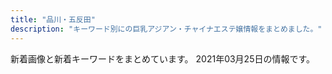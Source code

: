 ```yaml
---
title: "品川・五反田"
description: "キーワード別にの巨乳アジアン・チャイナエステ嬢情報をまとめました。"
---
```


新着画像と新着キーワードをまとめています。
2021年03月25日の情報です。

<DmmAffiliateIns />
<KeywordTable
  shops={
    [
    {
        "keywords": {},
        "img_links": [
            "http://hanagoromo.work/int2.jpg",
            "http://hanagoromo.work/yumi1.jpg",
            "http://hanagoromo.work/eri.jpg",
            "http://hanagoromo.work/tina.jpg",
            "http://hanagoromo.work/staff_t.jpg",
            "http://hanagoromo.work/hitomi2.jpg",
            "http://hanagoromo.work/rina2.jpeg",
            "http://hanagoromo.work/miyuki.jpg",
            "http://hanagoromo.work/nana2.jpg",
            "http://hanagoromo.work/mio.jpg",
            "http://hanagoromo.work/hitomi1.jpg",
            "http://hanagoromo.work/sayaka.jpg",
            "http://hanagoromo.work/yumi.jpg",
            "http://hanagoromo.work/b1.jpg",
            "http://hanagoromo.work/main_top.jpg",
            "http://hanagoromo.work/yuyu.jpg",
            "http://hanagoromo.work/rina1.jpeg",
            "http://hanagoromo.work/6.jpg",
            "http://hanagoromo.work/nana1.jpg",
            "http://hanagoromo.work/yuna1.jpg",
            "http://hanagoromo.work/miyuki1.jpg",
            "http://hanagoromo.work/mio2.jpg",
            "http://hanagoromo.work/interior_t.jpg",
            "http://hanagoromo.work/s1.png",
            "http://hanagoromo.work/b3.jpg",
            "http://hanagoromo.work/4.jpg",
            "http://hanagoromo.work/rie1.jpg",
            "http://hanagoromo.work/yuna2.jpg",
            "http://hanagoromo.work/head.jpg",
            "http://hanagoromo.work/1.jpg",
            "http://hanagoromo.work/interior1.jpg",
            "http://hanagoromo.work/yuki.jpg",
            "http://hanagoromo.work/ta.png",
            "http://hanagoromo.work/nana.jpg",
            "http://hanagoromo.work/3.jpg",
            "http://hanagoromo.work/hitomi.jpg",
            "http://hanagoromo.work/2.jpg",
            "http://hanagoromo.work/b2.jpg",
            "http://hanagoromo.work/tina2.jpg",
            "http://hanagoromo.work/112.jpg",
            "http://hanagoromo.work/mio1.jpg",
            "http://hanagoromo.work/ai2.jpg",
            "http://hanagoromo.work/mens-esthe1.png",
            "http://hanagoromo.work/ai3.jpg",
            "http://hanagoromo.work/sys.jpg"
        ],
        "url": "http://hanagoromo.work/",
        "name": "\u82b1\u8863",
        "station": "JR\u4e94\u53cd\u7530\u99c5"
    },
    {
        "img_links": [],
        "station": "JR\u54c1\u5ddd\u99c5\u9ad8\u8f2a\u53e3",
        "url": "http://f-aroma.info/",
        "name": "\u30d5\u30ed\u30fc\u30e9",
        "keywords": {}
    },
    {
        "station": "JR\u4e94\u53cd\u7530\u99c5\u897f\u53e3",
        "img_links": [
            "http://es-mirei.com/staffPhoto/b20170728165256.jpg",
            "http://es-mirei.com/images/store/04.jpg",
            "http://es-mirei.com/staffPhoto/s20180209180323.jpg",
            "http://es-mirei.com/images/s3Slider1Images/01.jpg",
            "http://es-mirei.com/images/store/06.jpg",
            "http://es-mirei.com/staffPhoto/b20170911152114.jpg",
            "http://es-mirei.com/staffPhoto/s20170908125528.jpg",
            "http://es-mirei.com/staffPhoto/b20180613122502.jpg",
            "http://es-mirei.com/staffPhoto/s20170911152114.jpg",
            "http://es-mirei.com/staffPhoto/b20170728165536.jpg",
            "http://es-mirei.com/staffPhoto/b20170728165302.jpg",
            "http://es-mirei.com/staffPhoto/b20170908125528.jpg",
            "http://es-mirei.com/images/store/03.jpg",
            "http://es-mirei.com/images/store/02.jpg",
            "http://es-mirei.com/staffPhoto/s20180613122502.jpg",
            "http://es-mirei.com/staffPhoto/s20170728165302.jpg",
            "http://es-mirei.com/staffPhoto/s20170728165256.jpg",
            "http://es-mirei.com/images/store/05.jpg",
            "http://es-mirei.com/staffPhoto/s20170728165536.jpg",
            "http://es-mirei.com/images/returnStaffBtn.png",
            "http://es-mirei.com/staffPhoto/s20170911152129.jpg",
            "http://es-mirei.com/images/store/01.jpg",
            "http://es-mirei.com/images/noImg.jpg",
            "http://es-mirei.com/images/s3Slider1Images/02.jpg",
            "http://es-mirei.com/images/s3Slider1Images/03.jpg",
            "http://es-mirei.com/staffPhoto/b20170911152129.jpg",
            "http://es-mirei.com/staffPhoto/b20180209180323.jpg"
        ],
        "name": "\u7f8e\u4f36",
        "keywords": {
            "88": 2,
            "E": 8,
            "85": 2,
            "86": 2,
            "87": 4
        },
        "url": "http://es-mirei.com/"
    },
    {
        "img_links": [
            "http://www.kouroku-este.com/img/staff/fff/s-fff2.jpg",
            "http://www.kouroku-este.com/img/menu/info_r.jpg",
            "http://www.kouroku-este.com/img/staff/eee/s-eee2.jpg",
            "http://www.kouroku-este.com/img/staff/ccc/ccc2.jpg",
            "http://www.kouroku-este.com/img/system/service01.jpg",
            "http://www.kouroku-este.com/img/staff/aaa/aaa1.jpg",
            "http://www.kouroku-este.com/img/staff/aaa/aaa2.jpg",
            "http://www.kouroku-este.com/img/staff/ccc/ccc1.jpg",
            "http://www.kouroku-este.com/img/staff/fff/s-fff1.jpg",
            "http://www.kouroku-este.com/img/staff/bbb/bbb1.jpg",
            "http://www.kouroku-este.com/img/system/service02.jpg",
            "http://www.kouroku-este.com/img/staff/eee/s-eee1.jpg",
            "http://www.kouroku-este.com/img/top/listmark1.png",
            "http://www.kouroku-este.com/img/staff/ggg/ggg1.jpg"
        ],
        "url": "http://www.kouroku-este.com/",
        "station": "JR\u54c1\u5ddd\u99c5\u9ad8\u8f2a\u53e3",
        "keywords": {
            "C": 15
        },
        "name": "\u5eb7\u7984"
    },
    {
        "station": "JR\u4e94\u53cd\u7530\u99c5\u6771\u53e3",
        "name": "\u3072\u307e\u308f\u308a",
        "img_links": [
            "http://www.kenkou-house.info/img/s1.jpg",
            "http://www.kenkou-house.info/img/m2.png",
            "http://www.kenkou-house.info/img/s16.jpg",
            "http://www.kenkou-house.info/img/m7.png",
            "http://www.kenkou-house.info/img/s21.jpg",
            "http://www.kenkou-house.info/img/m4.png",
            "http://www.kenkou-house.info/img/s22.jpg",
            "http://www.kenkou-house.info/img/door.png",
            "http://www.kenkou-house.info/img/s4.jpg",
            "http://www.kenkou-house.info/img/s.png",
            "http://www.kenkou-house.info/img/s17.jpg",
            "http://www.kenkou-house.info/img/Himawari_200_40.png",
            "http://www.kenkou-house.info/img/m6.png",
            "http://www.kenkou-house.info/img/s20.jpg",
            "http://www.kenkou-house.info/img/Himawari_468_60.png",
            "http://www.kenkou-house.info/img/s91.jpg",
            "http://www.kenkou-house.info/img/play.png",
            "http://www.kenkou-house.info/img/bottmo-ritght.png",
            "http://www.kenkou-house.info/img/Himawari_88_31.png",
            "http://www.kenkou-house.info/img/s14.jpg",
            "http://www.kenkou-house.info/img/s13.jpg",
            "http://www.kenkou-house.info/img/m5.png",
            "http://www.kenkou-house.info/img/s33.jpg",
            "http://www.kenkou-house.info/img/body-.png",
            "http://www.kenkou-house.info/img/bottmo-left.png",
            "http://www.kenkou-house.info/img/m8.png",
            "http://www.kenkou-house.info/img/s7.jpg",
            "http://www.kenkou-house.info/img/m1.png",
            "http://www.kenkou-house.info/img/s11.jpg",
            "http://www.kenkou-house.info/img/Himawari_160_45.png",
            "http://www.kenkou-house.info/img/s12.jpg",
            "http://www.kenkou-house.info/img/head.png",
            "http://www.kenkou-house.info/img/s15.jpg",
            "http://www.kenkou-house.info/img/s61.jpg",
            "http://www.kenkou-house.info/img/m3.png"
        ],
        "keywords": {
            "C": 8
        },
        "url": "http://www.kenkou-house.info/"
    },
    {
        "station": "JR\u4e94\u53cd\u7530\u99c5\u897f\u53e3",
        "keywords": {},
        "img_links": [
            "https://tsukiwa.info/img/pickupGirl.png",
            "https://tsukiwa.info/img/staff/sara241.jpg",
            "https://tsukiwa.info/img/QRcode.png",
            "https://tsukiwa.info/img/staff/no_image.jpg",
            "https://tsukiwa.info/img/staff_top/20201219_2.jpg",
            "https://tsukiwa.info/img/akusesu-top0.jpg",
            "https://tsukiwa.info/img/staff/rumi04.jpg",
            "https://tsukiwa.info/img/staff/sara244.jpg",
            "https://tsukiwa.info/img/staff/mimi01.jpg",
            "https://tsukiwa.info/img/staff/yuri001.jpg",
            "https://tsukiwa.info/img/news3.png",
            "https://tsukiwa.info/img/bar_gallery.png",
            "https://www.a-side.com/ad/koko/include/banner/koko_200x40.png",
            "https://tsukiwa.info/img/staff/75307587-4A46-4F15-A25F-82452D8FC90A.jpeg",
            "https://tsukiwa.info/img/staff/sara243.jpg",
            "https://tsukiwa.info/img/bar_profile.png",
            "https://tsukiwa.info/img/event/camp03.jpg",
            "https://tsukiwa.info/img/staff/koko3.jpg",
            "https://tsukiwa.info/img/staff/1B18DB0C-4C76-4A8F-972F-C1207E0FEBD1.jpeg",
            "https://tsukiwa.info/img/bar_staff.png",
            "https://tsukiwa.info/img/staff/5B1348C8-81C8-4A36-8AF4-201F525E98EC.jpeg",
            "https://tsukiwa.info/img/staff_top/20201219_1.jpg",
            "https://tsukiwa.info/img/news1.png",
            "https://tsukiwa.info/img/staff/aya2101.jpg",
            "https://tsukiwa.info/img/top_map.jpg",
            "https://tsukiwa.info/img/event/20210128.png",
            "https://tsukiwa.info/img/staff/mimi20202.jpg",
            "https://tsukiwa.info/img/staff/sara242.jpg",
            "https://tsukiwa.info/img/staff/rumi02.jpg",
            "https://tsukiwa.info/img/staff/ruru1.jpg",
            "https://tsukiwa.info/img/staff/mimi202012.jpg",
            "https://tsukiwa.info/img/staff/yuna01.jpg"
        ],
        "url": "https://tsukiwa.info/",
        "name": "\u6708\u306e\u548c"
    },
    {
        "station": "\u6238\u8d8a\u9280\u5ea7\u99c5",
        "name": "\u30e9\u30ad\u30e5\u30a2",
        "img_links": [
            "http://lacure.link/images/kiki.jpg",
            "http://lacure.link/images/r3.jpg",
            "http://lacure.link/images/g1.jpg",
            "http://lacure.link/images/s_staff.png",
            "http://lacure.link/images/top2.jpg",
            "http://lacure.link/images/gb01.png",
            "http://lacure.link/images/left3.png",
            "http://lacure.link/images/g5.jpg",
            "http://lacure.link/images/r5.jpg",
            "http://lacure.link/images/r2.jpg",
            "http://lacure.link/images/r1.jpg",
            "http://lacure.link/images/zi.png",
            "http://lacure.link/images/g3.jpg",
            "http://lacure.link/images/r4.jpg",
            "http://lacure.link/images/asali.jpg",
            "http://lacure.link/images/r6.jpg",
            "http://lacure.link/images/g6.jpg",
            "http://lacure.link/images/sayuri.jpg",
            "http://lacure.link/images/yuki.jpg",
            "http://lacure.link/images/g0.jpg",
            "http://lacure.link/images/face.png",
            "http://lacure.link/images/news.png",
            "http://lacure.link/images/g2.jpg",
            "http://lacure.link/images/s1.jpg",
            "http://lacure.link/images/kol.jpg"
        ],
        "url": "http://lacure.link/",
        "keywords": {}
    },
    {
        "keywords": {
            "84": 5,
            "86": 2,
            "E": 5,
            "G": 1,
            "87": 2,
            "C": 3,
            "90": 2,
            "88": 3,
            "D": 5
        },
        "url": "http://www.relax-fuyou.info/",
        "station": "JR\u4e94\u53cd\u7530\u99c5\u6771\u53e3",
        "img_links": [
            "http://www.relax-fuyou.info/i/img/r3.jpg",
            "http://www.relax-fuyou.info/i/img/st160.jpg",
            "http://www.relax-fuyou.info/i/img/st140.jpg",
            "http://www.relax-fuyou.info/img/st71.jpg",
            "http://www.relax-fuyou.info/i/img/sta20.jpg",
            "http://www.relax-fuyou.info/img/st72.jpg",
            "http://www.relax-fuyou.info/i/img/st181.jpg",
            "http://www.relax-fuyou.info/i/img/st11.jpg",
            "http://www.relax-fuyou.info/img/sta19.jpg",
            "http://www.relax-fuyou.info/i/img/top.jpg",
            "http://www.relax-fuyou.info/img/sta20.jpg",
            "http://www.relax-fuyou.info/i/img/r1.jpg",
            "http://www.relax-fuyou.info/img/sta18.jpg",
            "http://www.relax-fuyou.info/img/st160.jpg",
            "http://www.relax-fuyou.info/i/img/st8.jpg",
            "http://www.relax-fuyou.info/img/sta17.jpg",
            "http://www.relax-fuyou.info/img/sta15.jpg",
            "http://www.relax-fuyou.info/img/st17.jpg",
            "http://www.relax-fuyou.info/img/sta5.jpg",
            "http://www.relax-fuyou.info/img/st5.jpg",
            "http://www.relax-fuyou.info/img/st141.jpg",
            "http://www.relax-fuyou.info/img/st191.jpg",
            "http://www.relax-fuyou.info/img/st1.jpg",
            "http://www.relax-fuyou.info/img/st181.jpg",
            "http://www.relax-fuyou.info/i/img/st42.jpg",
            "http://www.relax-fuyou.info/img/st161.jpg",
            "http://www.relax-fuyou.info/i/img/st5.jpg",
            "http://www.relax-fuyou.info/img/st11.jpg",
            "http://www.relax-fuyou.info/i/img/st201.jpg",
            "http://www.relax-fuyou.info/i/img/st191.jpg",
            "http://www.relax-fuyou.info/i/img/r2.jpg",
            "http://www.relax-fuyou.info/img/st140.jpg",
            "http://www.relax-fuyou.info/i/img/st110.jpg",
            "http://www.relax-fuyou.info/img/st171.jpg",
            "http://www.relax-fuyou.info/img/st42.jpg",
            "http://www.relax-fuyou.info/img/st110.jpg",
            "http://www.relax-fuyou.info/img/st8.jpg",
            "http://www.relax-fuyou.info/img/st201.jpg",
            "http://www.relax-fuyou.info/i/img/st17.jpg",
            "http://www.relax-fuyou.info/i/img/st9.jpg",
            "http://www.relax-fuyou.info/img/st7.jpg",
            "http://www.relax-fuyou.info/img/sta1.jpg",
            "http://www.relax-fuyou.info/img/r9.jpg",
            "http://www.relax-fuyou.info/img/sta8.jpg",
            "http://www.relax-fuyou.info/img/top.jpg",
            "http://www.relax-fuyou.info/i/img/st10.jpg",
            "http://www.relax-fuyou.info/img/st41.jpg",
            "http://www.relax-fuyou.info/img/st10.jpg",
            "http://www.relax-fuyou.info/img/st150.jpg",
            "http://www.relax-fuyou.info/img/sta16.jpg"
        ],
        "name": "\u8299\u84c9\uff5e\u30d5\u30e8\u30a6\uff5e"
    },
    {
        "url": "http://www.relax-cs.com/",
        "img_links": [
            "http://www.relax-cs.com/ncss/nav/nav-003.jpg",
            "http://www.relax-cs.com/ncss/nav/nav-001.jpg",
            "http://www.relax-cs.com/ncss/tel.png",
            "http://www.relax-cs.com/ncss/staff02.jpg",
            "http://www.relax-cs.com/ncss/staff01.jpg",
            "http://www.relax-cs.com/ncss/nav/nav-002.jpg",
            "http://www.relax-cs.com/ncss/top02-left.jpg",
            "http://www.relax-cs.com/ncss/nav/nav-004.jpg",
            "http://www.relax-cs.com/ncss/top001.jpg",
            "http://www.relax-cs.com/ncss/top03.jpg",
            "http://www.relax-cs.com/ncss/nav/nav-006.jpg",
            "http://www.relax-cs.com/ncss/nav/nav-005.jpg"
        ],
        "name": "\u30ea\u30e9\u30af\u30bc\u30fc\u30b7\u30e7\u30f3\u862d",
        "keywords": {},
        "station": "JR\u4e94\u53cd\u7530\u99c5\u897f\u53e3"
    },
    {
        "url": "http://p-fly.work/",
        "name": "\u7d2b\u306e\u8776",
        "station": "JR\u4e94\u53cd\u7530\u99c5\u897f\u53e3",
        "keywords": {},
        "img_links": [
            "http://p-fly.work/images/b2.jpg",
            "http://p-fly.work/images/7.jpg",
            "http://p-fly.work/images/sys2.jpg",
            "http://p-fly.work/staff/koko.jpg",
            "http://p-fly.work/staff/yuyu.jpg",
            "http://p-fly.work/staff/mai.jpg",
            "http://p-fly.work/staff/sara.jpg",
            "http://p-fly.work/images/ac1.jpg",
            "http://p-fly.work/images/sys1.jpg",
            "http://p-fly.work/staff/yuki.jpg",
            "http://p-fly.work/images/int1.jpg",
            "http://p-fly.work/images/1.jpg",
            "http://p-fly.work/images/sys4.png",
            "http://p-fly.work/images/sys3.jpg",
            "http://p-fly.work/images/10.jpg",
            "http://p-fly.work/images/b1.jpg",
            "http://p-fly.work/img/koko1.jpg",
            "http://p-fly.work/images/int2.png",
            "http://p-fly.work/images/interior_t.png",
            "http://p-fly.work/images/mobile.jpg",
            "http://p-fly.work/images/news.jpg",
            "http://p-fly.work/images/staff_t.png",
            "http://p-fly.work/images/line.png",
            "http://p-fly.work/images/head.png",
            "http://p-fly.work/img/yuyu1.jpg",
            "http://p-fly.work/images/12.jpg",
            "http://p-fly.work/images/b3.jpg",
            "http://p-fly.work/images/tr.jpg",
            "http://p-fly.work/img/mai1.jpg",
            "http://p-fly.work/img/sara1.jpg"
        ]
    },
    {
        "station": "JR\u4e94\u53cd\u7530\u99c5\u897f\u53e3",
        "url": "http://gotanda.pepper.jp/",
        "name": "\u4e94\u53cd\u7530\u30e1\u30c7\u30a3\u30ab\u30eb\u30a8\u30f3",
        "keywords": {},
        "img_links": [
            "http://gotanda.pepper.jp/1-01.png",
            "http://gotanda.pepper.jp/m049.png",
            "http://gotanda.pepper.jp/m048.png",
            "http://gotanda.pepper.jp/gotanda001.jpg",
            "http://gotanda.pepper.jp/m173.jpg",
            "http://gotanda.pepper.jp/20151109231038834554.jpg",
            "http://gotanda.pepper.jp/m02272.jpg"
        ]
    },
    {
        "name": "\u30de\u30c3\u30b5\u30fc\u30b8\u306e\u5915\u6708",
        "keywords": {
            "C": 13
        },
        "url": "http://www.es-yuduki.com/",
        "img_links": [
            "http://www.es-yuduki.com/css/progress06.jpg",
            "http://www.es-yuduki.com/css/nav/nav-006.jpg",
            "http://www.es-yuduki.com/css/progress07.jpg",
            "http://www.es-yuduki.com/css/nav/change-004.jpg",
            "http://www.es-yuduki.com/css/nav/change-005.jpg",
            "http://www.es-yuduki.com/css/nav/nav-005.jpg",
            "http://www.es-yuduki.com/css/nav/change-001.jpg",
            "http://www.es-yuduki.com/css/kanban.jpg",
            "http://www.es-yuduki.com/css/staff03-b.jpg",
            "http://www.es-yuduki.com/css/nav/nav-007.jpg",
            "http://www.es-yuduki.com/css/nav/nav-004.jpg",
            "http://www.es-yuduki.com/css/progress08.jpg",
            "http://www.es-yuduki.com/css/main-top05.png",
            "http://www.es-yuduki.com/css/progress01.jpg",
            "http://www.es-yuduki.com/css/nav/nav-002.jpg",
            "http://www.es-yuduki.com/css/progress04.jpg",
            "http://www.es-yuduki.com/css/progress05.jpg",
            "http://www.es-yuduki.com/css/nav/nav-0003.jpg",
            "http://www.es-yuduki.com/css/nav/change-007.jpg",
            "http://www.es-yuduki.com/css/coupon003.jpg",
            "http://www.es-yuduki.com/css/staff02.jpg",
            "http://www.es-yuduki.com/css/staff03.jpg",
            "http://www.es-yuduki.com/css/staff01-b.jpg",
            "http://www.es-yuduki.com/css/nav/nav-001.jpg",
            "http://www.es-yuduki.com/css/staff00.jpg",
            "http://www.es-yuduki.com/css/progress02.jpg",
            "http://www.es-yuduki.com/css/nav/change-002.jpg",
            "http://www.es-yuduki.com/css/head.jpg",
            "http://www.es-yuduki.com/css/progress03.jpg",
            "http://www.es-yuduki.com/css/nav/change-0003.jpg",
            "http://www.es-yuduki.com/css/nav/change-006.jpg",
            "http://www.es-yuduki.com/css/staff01.jpg",
            "http://www.es-yuduki.com/css/staff02-b.jpg"
        ],
        "station": "JR\u4e94\u53cd\u7530\u99c5\u897f\u53e3"
    },
    {
        "url": "http://hi-msg.com/tonpoh/",
        "station": "JR\u4e94\u53cd\u7530\u99c5\u897f\u53e3",
        "keywords": {},
        "img_links": [
            "http://hi-msg.com/tonpoh/images/fla-3.png",
            "http://hi-msg.com/tonpoh/images/p-4.jpg",
            "http://hi-msg.com/tonpoh/images/p-7-1.jpg",
            "http://hi-msg.com/tonpoh/images/p-12-1.jpg",
            "http://hi-msg.com/tonpoh/images/s8.png",
            "http://hi-msg.com/tonpoh/images/p-8-1.jpg",
            "http://hi-msg.com/tonpoh/images/s4.jpg",
            "http://hi-msg.com/tonpoh/images/fla-1.png",
            "http://hi-msg.com/tonpoh/images/p-9.jpg",
            "http://hi-msg.com/tonpoh/images/p-10-1.jpg",
            "http://hi-msg.com/tonpoh/images/p-9-1.jpg",
            "http://hi-msg.com/tonpoh/images/p-10.jpg",
            "http://hi-msg.com/tonpoh/images/s1.png",
            "http://hi-msg.com/tonpoh/images/s9.png",
            "http://hi-msg.com/tonpoh/images/p-14.jpg",
            "http://hi-msg.com/tonpoh/images/p-11-1.jpg",
            "http://hi-msg.com/tonpoh/images/tit-sys.png",
            "http://hi-msg.com/tonpoh/images/p-6-1.jpg",
            "http://hi-msg.com/tonpoh/images/p-13.jpg",
            "http://hi-msg.com/tonpoh/images/p-0.jpg",
            "http://hi-msg.com/tonpoh/images/p-5.jpg",
            "http://hi-msg.com/tonpoh/images/s5.png",
            "http://hi-msg.com/tonpoh/images/p-14-1.jpg",
            "http://hi-msg.com/tonpoh/images/p-12.jpg",
            "http://hi-msg.com/tonpoh/images/ll.png",
            "http://hi-msg.com/tonpoh/images/p-13-1.jpg",
            "http://hi-msg.com/tonpoh/images/no.png",
            "http://hi-msg.com/tonpoh/images/p-1.jpg",
            "http://hi-msg.com/tonpoh/images/p-8.jpg",
            "http://hi-msg.com/tonpoh/images/line.png",
            "http://hi-msg.com/tonpoh/images/botton.png",
            "http://hi-msg.com/tonpoh/images/p-2.jpg",
            "http://hi-msg.com/tonpoh/images/fla.png",
            "http://hi-msg.com/tonpoh/images/tit-staff.png",
            "http://hi-msg.com/tonpoh/images/l.png",
            "http://hi-msg.com/tonpoh/images/p-7.jpg",
            "http://hi-msg.com/tonpoh/images/p-6.jpg",
            "http://hi-msg.com/tonpoh/images/s6.png",
            "http://hi-msg.com/tonpoh/images/p-11.jpg"
        ],
        "name": "\u30c8\u30f3\u30dd\u30fc"
    },
    {
        "station": "JR\u4e94\u53cd\u7530\u99c5\u897f\u53e3",
        "name": "\u7652\u3057\u30cf\u30a6\u30b9",
        "url": "https://i-house.aoaoeo.com/",
        "keywords": {},
        "img_links": []
    }
]
}
/>
<DmmAffiliateScript />
